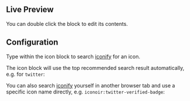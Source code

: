 
## Live Preview

You can double click the block to edit its contents.

<InteractiveBlockPreview blockId={iconSymbolId} />

## Configuration

Type within the icon block to search
[iconify](https://icon-sets.iconify.design/?query=twitter) for an icon.

The icon block will use the top recommended search result automatically, e.g.
for `twitter`:

<InteractiveBlockPreview blockId={iconSymbolId} blockText="twitter" />

You can also search [iconify](https://icon-sets.iconify.design/?query=twitter)
yourself in another browser tab and use a specific icon name directly, e.g.
`iconoir:twitter-verified-badge`:

<InteractiveBlockPreview
  blockId={iconSymbolId}
  blockText="iconoir:twitter-verified-badge"
/>
